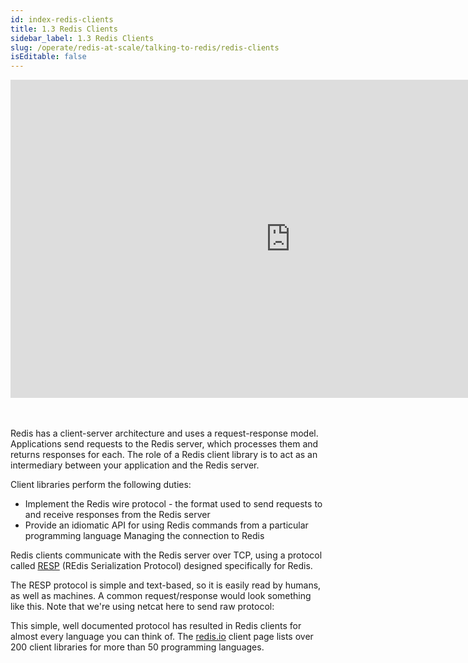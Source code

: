 ```yaml
---
id: index-redis-clients
title: 1.3 Redis Clients
sidebar_label: 1.3 Redis Clients
slug: /operate/redis-at-scale/talking-to-redis/redis-clients
isEditable: false
---
```



<div align="center">
    <iframe width="896" height="509" src="https://www.youtube.com/embed/2LRXM6ELhFw" title="YouTube video player" frameborder="0" allow="accelerometer; autoplay; clipboard-write; encrypted-media; gyroscope; picture-in-picture" allowfullscreen></iframe>
</div>
<br />
<br />
<p>Redis has a client-server architecture and uses a request-response model. Applications send requests to the Redis server, which processes them and returns responses for each. The role of a Redis client library is to act as an intermediary between your application and the Redis server.</p>

Client libraries perform the following duties:
- Implement the Redis wire protocol - the format used to send requests to and receive responses from the Redis server
- Provide an idiomatic API for using Redis commands from a particular programming language
Managing the connection to Redis

Redis clients communicate with the Redis server over TCP, using a protocol called [RESP](https://redis.io/docs/reference/protocol-spec/) (REdis Serialization Protocol) designed specifically for Redis. 

The RESP protocol is simple and text-based, so it is easily read by humans, as well as machines. A common request/response would look something like this. Note that we're using netcat here to send raw protocol:

This simple, well documented protocol has resulted in Redis clients for almost every language you can think of. The [redis.io](https://redis.io/docs/clients/) client page lists over 200 client libraries for more than 50 programming languages.

